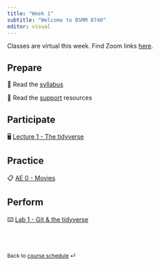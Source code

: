 ```yaml
---
title: "Week 1"
subtitle: "Welcome to BSMM 8740"
editor: visual
---
```


::: callout-important
Classes are virtual this week. Find Zoom links [here](https://sakai.duke.edu/portal/site/779c3ebe-3b88-4bcc-bd01-1813e8396a23/page/d5eef508-07a4-4c6d-b7bd-4614a9631562 "Sakai - Zoom meetings").
:::

## Prepare

📖 Read the [syllabus](/course-syllabus.html)

📖 Read the [support](/course-support.html) resources

## Participate

🖥️ [Lecture 1 - The tidyverse](/slides/BSMM_8740_lec-01.html)

## Practice

📋 [AE 0 - Movies](/ae/ae-0-movies.html)

## Perform

⌨️ [Lab 1 - Git & the tidyverse](/labs/BSMM_8740_lab-1.html)

<br><br>

::: {style="font-size: 0.875em;"}
Back to [course schedule](/ "Course schedule") ⏎
:::
